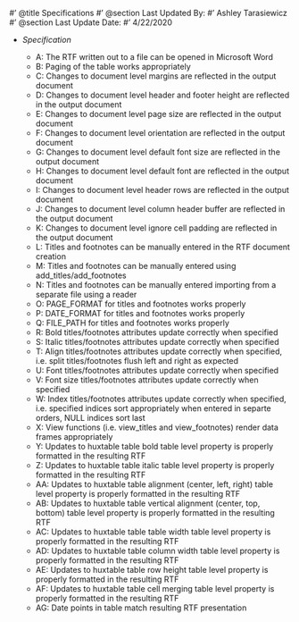 #' @title Specifications
#' @section Last Updated By:
#' Ashley Tarasiewicz
#' @section Last Update Date:
#' 4/22/2020

+ _Specification_

  + A: The RTF written out to a file can be opened in Microsoft Word
  + B: Paging of the table works appropriately 
  + C: Changes to document level margins are reflected in the output document
  + D: Changes to document level header and footer height are reflected in the output document
  + E: Changes to document level page size are reflected in the output document
  + F: Changes to document level orientation are reflected in the output document
  + G: Changes to document level default font size are reflected in the output document
  + H: Changes to document level default font are reflected in the output document
  + I: Changes to document level header rows are reflected in the output document
  + J: Changes to document level column header buffer are reflected in the output document
  + K: Changes to document level ignore cell padding are reflected in the output document
  + L: Titles and footnotes can be manually entered in the RTF document creation
  + M: Titles and footnotes can be manually entered using add_titles/add_footnotes
  + N: Titles and footnotes can be manually entered importing from a separate file using a reader
  + O: PAGE_FORMAT for titles and footnotes works properly
  + P: DATE_FORMAT for titles and footnotes works properly
  + Q: FILE_PATH for titles and footnotes works properly
  + R: Bold titles/footnotes attributes update correctly when specified
  + S: Italic titles/footnotes attributes update correctly when specified
  + T: Align titles/footnotes attributes update correctly when specified, i.e. split titles/footnotes flush left and right as expected
  + U: Font titles/footnotes attributes update correctly when specified
  + V: Font size titles/footnotes attributes update correctly when specified
  + W: Index titles/footnotes attributes update correctly when specified, i.e. specified indices sort appropriately when entered in separte orders, NULL indices sort last
  + X: View functions (i.e. view_titles and view_footnotes) render data frames appropriately
  + Y: Updates to huxtable table bold table level property is properly formatted in the resulting RTF
  + Z: Updates to huxtable table italic table level property is properly formatted in the resulting RTF
  + AA: Updates to huxtable table alignment (center, left, right) table level property is properly formatted in the resulting RTF
  + AB: Updates to huxtable table vertical alignment (center, top, bottom) table level property is properly formatted in the resulting RTF
  + AC: Updates to huxtable table table width table level property is properly formatted in the resulting RTF
  + AD: Updates to huxtable table column width table level property is properly formatted in the resulting RTF
  + AE: Updates to huxtable table row height table level property is properly formatted in the resulting RTF
  + AF: Updates to huxtable table cell merging table level property is properly formatted in the resulting RTF
  + AG: Date points in table match resulting RTF presentation
